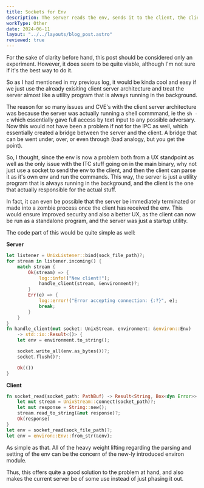 ```yaml
---
title: Sockets for Env 
description: The server reads the env, sends it to the client, the client parses it and runs the command. 
workType: Other
date: 2024-06-11
layout: "../../layouts/blog_post.astro"
reviewed: true
---
```


For the sake of clarity before hand, this post should be considered only an experiment.
However, it does seem to be quite viable, although I'm not sure if it's the best way to do it.

So as I had mentioned in my previous log, it would be kinda cool and easy if we just use the already exisiting
client server architecture and treat the server almost like a utility program that is always running in the background.

The reason for so many issues and CVE's with the client server architecture was because the server was actually running 
a shell commmand, ie the `sh -c` which essentially gave full access by text input to any possible adversary.
Now this would not have been a problem if not for the IPC as well, which essentially created a bridge between the server and the client.
A bridge that can be went under, over, or even through (bad analogy, but you get the point).

So, I thought, since the env is now a problem both from a UX standpoint as well as the only issue with the ITC stuff going
on in the main binary, why not just use a socket to send the env to the client, and then the client can parse it as it's own
env and run the commands.
This way, the server is just a utility program that is always running in the background, and the client is the one that
actually responsible for the actual stuff.

In fact, it can even be possible that the server be immediately terminated or made into a zombie process once the client
has received the env.
This would ensure improved security and also a better UX, as the client can now be run as a standalone program, and the server
was just a startup utility.

The code part of this would be quite simple as well:

**Server**
```rust
let listener = UnixListener::bind(sock_file_path)?;
for stream in listener.incoming() {
    match stream {
        Ok(stream) => {
            log::info!("New client!");
            handle_client(stream, &environment)?;
        }
        Err(e) => {
            log::error!("Error accepting connection: {:?}", e);
            break;
        }
    }
}
fn handle_client(mut socket: UnixStream, environment: &environ::Env)
    -> std::io::Result<()> {
    let env = environment.to_string();

    socket.write_all(env.as_bytes())?;
    socket.flush()?;

    Ok(())
}
```

**Client**
```rust
fn socket_read(socket_path: PathBuf) -> Result<String, Box<dyn Error>> {
    let mut stream = UnixStream::connect(socket_path)?;
    let mut response = String::new();
    stream.read_to_string(&mut response)?;
    Ok(response)
}
let env = socket_read(sock_file_path)?;
let env = environ::Env::from_str(&env);
```

As simple as that.
All of the heavy weight lifting regarding the parsing and setting of the env can 
be the concern of the new-ly introduced environ module.

Thus, this offers quite a good solution to the problem at hand, and also makes the
current server be of some use instead of just phasing it out.

